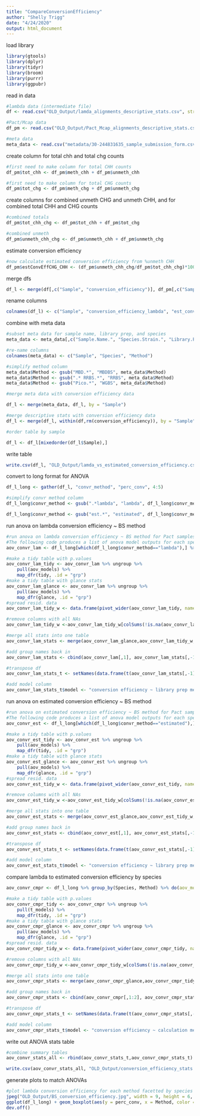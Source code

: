 ```yaml
---
title: "CompareConversionEfficiency"
author: "Shelly Trigg"
date: "4/24/2020"
output: html_document
---
```


load library
```r
library(gtools)
library(dplyr)
library(tidyr)
library(broom)
library(purrr)
library(ggpubr)
```

read in data
```r
#lambda data (intermediate file)
df <- read.csv("OLD_Output/lamda_alignments_descriptive_stats.csv", stringsAsFactors = FALSE)

#Pact/Mcap data
df_pm <- read.csv("OLD_Output/Pact_Mcap_alignments_descriptive_stats.csv", stringsAsFactors = FALSE)

#meta data
meta_data <- read.csv("metadata/30-244831635_sample_submission_form.csv", skip = 1, header = TRUE, quote = "", row.names = NULL)
```

create column for total chh and total chg counts
```r
#first need to make column for total CHH counts
df_pm$tot_chh <- df_pm$meth_chh + df_pm$unmeth_chh

#first need to make column for total CHG counts
df_pm$tot_chg <- df_pm$meth_chg + df_pm$unmeth_chg

```

create columns for combined unmeth CHG and unmeth CHH, and for combined total CHH and CHG counts
```r
#combined totals
df_pm$tot_chh_chg <- df_pm$tot_chh + df_pm$tot_chg

#combined unmeth
df_pm$unmeth_chh_chg <- df_pm$unmeth_chh + df_pm$unmeth_chg

```

estimate conversion efficiency 
```r
#now calculate estimated conversion efficiency from %unmeth CHH
df_pm$estConvEffCHG_CHH <- (df_pm$unmeth_chh_chg/df_pm$tot_chh_chg)*100
```


merge dfs
```r
df_l <- merge(df[,c("Sample", "conversion_efficiency")], df_pm[,c("Sample","estConvEffCHG_CHH")], by = "Sample")

```

rename columns
```r
colnames(df_l) <- c("Sample", "conversion_efficiency_lambda", "est_conversion_efficiency_umCHG_umCHH")
```

combine with meta data
```r
#subset meta data for sample name, library prep, and species
meta_data <- meta_data[,c("Sample.Name.", "Species.Strain.", "Library.Prep.Kit.Used.")]

#re-name columns
colnames(meta_data) <- c("Sample", "Species", "Method")

#simplify method column
meta_data$Method <- gsub("MBD.*", "MBDBS", meta_data$Method)
meta_data$Method <- gsub(".* RRBS.*", "RRBS", meta_data$Method)
meta_data$Method <- gsub("Pico.*", "WGBS", meta_data$Method)

#merge meta data with conversion efficiency data

df_l <- merge(meta_data, df_l, by = "Sample")

#merge descriptive stats with conversion efficiency data
df_l <- merge(df_l, within(df,rm(conversion_efficiency)), by = "Sample")

#order table by sample

df_l <- df_l[mixedorder(df_l$Sample),]

```

write table
```r
write.csv(df_l, "OLD_Output/lamda_vs_estimated_conversion_efficiency.csv", row.names = FALSE, quote = FALSE)
```

convert to long format for ANOVA
```r
df_l_long <- gather(df_l, "convr_method", "perc_conv", 4:5)

#simplify convr method column
df_l_long$convr_method <- gsub(".*lambda", "lambda", df_l_long$convr_method)

df_l_long$convr_method <- gsub("est.*", "estimated", df_l_long$convr_method)
```

run anova on lambda conversion efficiency ~ BS method
```r

#run anova on lambda conversion efficiency ~ BS method for Pact samples and for Mcap samples
#The following code produces a list of anova model outputs for each species
aov_convr_lam <- df_l_long[which(df_l_long$convr_method=="lambda"),] %>% group_by(Species) %>% do(aov_models = aov(perc_conv ~ Method, data =.))

#make a tidy table with p.values
aov_convr_lam_tidy <- aov_convr_lam %>% ungroup %>% 
    pull(aov_models) %>% 
    map_dfr(tidy, .id = "grp")
#make a tidy table with glance stats
aov_convr_lam_glance <- aov_convr_lam %>% ungroup %>% 
    pull(aov_models) %>% 
    map_dfr(glance, .id = "grp")
#spread resid. data 
aov_convr_lam_tidy_w <- data.frame(pivot_wider(aov_convr_lam_tidy, names_from = term, values_from=c(df, sumsq, meansq, statistic, p.value)))

#remove columns with all NAs
aov_convr_lam_tidy_w <-aov_convr_lam_tidy_w[colSums(!is.na(aov_convr_lam_tidy_w)) > 0]

#merge all stats into one table
aov_convr_lam_stats <- merge(aov_convr_lam_glance,aov_convr_lam_tidy_w,by = "grp")

#add group names back in
aov_convr_lam_stats <- cbind(aov_convr_lam[,1], aov_convr_lam_stats[,-1])

#transpose df
aov_convr_lam_stats_t <- setNames(data.frame(t(aov_convr_lam_stats[,-1])), aov_convr_lam_stats[,1])

#add model column
aov_convr_lam_stats_t$model <- "conversion efficiency ~ library prep method"
```

run anova on estimated conversion efficiency ~ BS method
```r

#run anova on estimated conversion efficiency ~ BS method for Pact samples and for Mcap samples
#The following code produces a list of anova model outputs for each species
aov_convr_est <- df_l_long[which(df_l_long$convr_method=="estimated"),] %>% group_by(Species) %>% do(aov_models = aov(perc_conv ~ Method, data =.))

#make a tidy table with p.values
aov_convr_est_tidy <- aov_convr_est %>% ungroup %>% 
    pull(aov_models) %>% 
    map_dfr(tidy, .id = "grp")
#make a tidy table with glance stats
aov_convr_est_glance <- aov_convr_est %>% ungroup %>% 
    pull(aov_models) %>% 
    map_dfr(glance, .id = "grp")
#spread resid. data 
aov_convr_est_tidy_w <- data.frame(pivot_wider(aov_convr_est_tidy, names_from = term, values_from=c(df, sumsq, meansq, statistic, p.value)))

#remove columns with all NAs
aov_convr_est_tidy_w <-aov_convr_est_tidy_w[colSums(!is.na(aov_convr_est_tidy_w)) > 0]

#merge all stats into one table
aov_convr_est_stats <- merge(aov_convr_est_glance,aov_convr_est_tidy_w,by = "grp")

#add group names back in
aov_convr_est_stats <- cbind(aov_convr_est[,1], aov_convr_est_stats[,-1])

#transpose df
aov_convr_est_stats_t <- setNames(data.frame(t(aov_convr_est_stats[,-1])), aov_convr_est_stats[,1])

#add model column
aov_convr_est_stats_t$model <- "conversion efficiency ~ library prep method"
```






compare lambda to estimated conversion efficiency by species
```r
aov_convr_cmpr <- df_l_long %>% group_by(Species, Method) %>% do(aov_models = aov(perc_conv ~ convr_method, data =.))

#make a tidy table with p.values
aov_convr_cmpr_tidy <- aov_convr_cmpr %>% ungroup %>% 
    pull(t_models) %>% 
    map_dfr(tidy, .id = "grp")
#make a tidy table with glance stats
aov_convr_cmpr_glance <- aov_convr_cmpr %>% ungroup %>% 
    pull(aov_models) %>% 
    map_dfr(glance, .id = "grp")
#spread resid. data 
aov_convr_cmpr_tidy_w <- data.frame(pivot_wider(aov_convr_cmpr_tidy, names_from = term, values_from=c(df, sumsq, meansq, statistic, p.value)))

#remove columns with all NAs
aov_convr_cmpr_tidy_w <-aov_convr_cmpr_tidy_w[colSums(!is.na(aov_convr_cmpr_tidy_w)) > 0]

#merge all stats into one table
aov_convr_cmpr_stats <- merge(aov_convr_cmpr_glance,aov_convr_cmpr_tidy_w,by = "grp")

#add group names back in
aov_convr_cmpr_stats <- cbind(aov_convr_cmpr[,1:2], aov_convr_cmpr_stats[,-1])

#transpose df
aov_convr_cmpr_stats_t <- setNames(data.frame(t(aov_convr_cmpr_stats[,-1])), aov_convr_cmpr_stats[,1:2])

#add model column
aov_convr_cmpr_stats_t$model <- "conversion efficiency ~ calculation method"

```

write out ANOVA stats table
```r
#combine summary tables
aov_convr_stats_all <- rbind(aov_convr_stats_t,aov_convr_cmpr_stats_t)

write.csv(aov_convr_stats_all, "OLD_Output/conversion_efficiency_stats.csv", quote = FALSE)
```


generate plots to match ANOVAs
```r
#plot lambda conversion efficiency for each method facetted by species
jpeg("OLD_Output/BS_conversion_efficiency.jpg", width = 9, height = 6, units = "in", res = 300)
ggplot(df_l_long) + geom_boxplot(aes(y = perc_conv, x = Method, color = Method, fill = convr_method),outlier.shape = NA) + facet_wrap(~Species) + theme_bw() + theme(axis.title.x=element_blank(),axis.text.x=element_blank(),axis.ticks.x=element_blank(),strip.background =element_rect(fill="white"),strip.text = element_text(face = "italic")) + scale_color_manual(values = c("#E6550D", "#756BB1","#31A354" )) + ylab("conversion efficiency (%)") 
dev.off()
```

